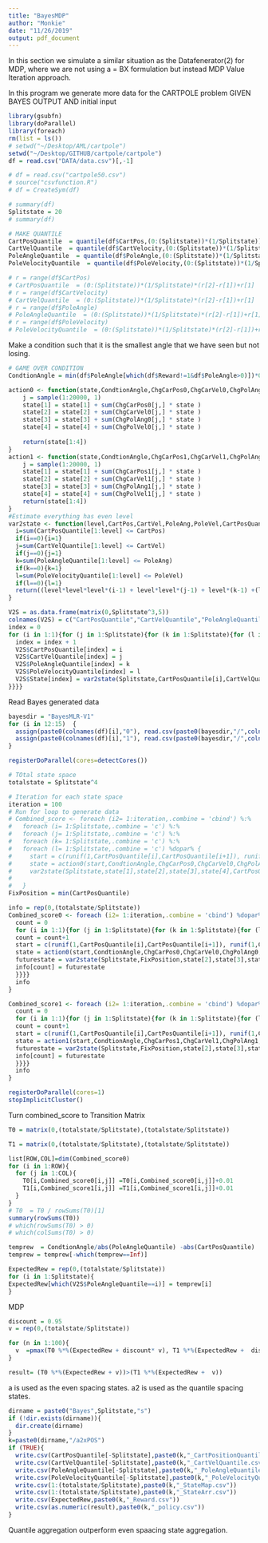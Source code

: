 ```yaml
---
title: "BayesMDP"
author: "Monkie"
date: "11/26/2019"
output: pdf_document
---
```


In this section we simulate a similar situation as the Datafenerator(2) for MDP, where we are not using a = BX formulation but instead MDP Value Iteration approach.

In this program we generate more data for the CARTPOLE problem GIVEN BAYES OUTPUT AND initial input
```r
library(gsubfn)
library(doParallel)
library(foreach)
rm(list = ls())
# setwd("~/Desktop/AML/cartpole")
setwd("~/Desktop/GITHUB/cartpole/cartpole")
df = read.csv("DATA/data.csv")[,-1]

# df = read.csv("cartpole50.csv")
# source("csvfunction.R")
# df = CreateSym(df)
```

```r
# summary(df)
Splitstate = 20
# summary(df)

# MAKE QUANTILE
CartPosQuantile  = quantile(df$CartPos,(0:(Splitstate))*(1/Splitstate))
CartVelQuantile  = quantile(df$CartVelocity,(0:(Splitstate))*(1/Splitstate))
PoleAngleQuantile  = quantile(df$PoleAngle,(0:(Splitstate))*(1/Splitstate))
PoleVelocityQuantile  = quantile(df$PoleVelocity,(0:(Splitstate))*(1/Splitstate))

```


```r
# r = range(df$CartPos)
# CartPosQuantile  = (0:(Splitstate))*(1/Splitstate)*(r[2]-r[1])+r[1]
# r = range(df$CartVelocity)
# CartVelQuantile  = (0:(Splitstate))*(1/Splitstate)*(r[2]-r[1])+r[1]
# r = range(df$PoleAngle)
# PoleAngleQuantile  = (0:(Splitstate))*(1/Splitstate)*(r[2]-r[1])+r[1]
# r = range(df$PoleVelocity)
# PoleVelocityQuantile  = (0:(Splitstate))*(1/Splitstate)*(r[2]-r[1])+r[1]

```

Make a condition such that it is the smallest angle that we have seen but not losing.
```r
# GAME OVER CONDITION
CondtionAngle = min(df$PoleAngle[which(df$Reward!=1&df$PoleAngle>0)])*0.96
```




```r

action0 <- function(state,CondtionAngle,ChgCarPos0,ChgCarVel0,ChgPolAng0,ChgPolVel0){
    j = sample(1:20000, 1)
    state[1] = state[1] + sum(ChgCarPos0[j,] * state )
    state[2] = state[2] + sum(ChgCarVel0[j,] * state )
    state[3] = state[3] + sum(ChgPolAng0[j,] * state )
    state[4] = state[4] + sum(ChgPolVel0[j,] * state )
    
    return(state[1:4])
}
action1 <- function(state,CondtionAngle,ChgCarPos1,ChgCarVel1,ChgPolAng1,ChgPolVel1){
    j = sample(1:20000, 1)
    state[1] = state[1] + sum(ChgCarPos1[j,] * state )
    state[2] = state[2] + sum(ChgCarVel1[j,] * state )
    state[3] = state[3] + sum(ChgPolAng1[j,] * state )
    state[4] = state[4] + sum(ChgPolVel1[j,] * state )
    return(state[1:4])
}
#Estimate everything has even level
var2state <- function(level,CartPos,CartVel,PoleAng,PoleVel,CartPosQuantile,CartVelQuantile,PoleAngleQuantile,PoleVelocityQuantile){
  i=sum(CartPosQuantile[1:level] <= CartPos)
  if(i==0){i=1}
  j=sum(CartVelQuantile[1:level] <= CartVel)
  if(j==0){j=1}
  k=sum(PoleAngleQuantile[1:level] <= PoleAng)
  if(k==0){k=1}
  l=sum(PoleVelocityQuantile[1:level] <= PoleVel)
  if(l==0){l=1}
  return((level*level*level*(i-1) + level*level*(j-1) + level*(k-1) +(l-1))+1)
}

V2S = as.data.frame(matrix(0,Splitstate^3,5))
colnames(V2S) = c("CartPosQuantile","CartVelQuantile","PoleAngleQuantile","PoleVelocityQuantile","State")
index = 0
for (i in 1:1){for (j in 1:Splitstate){for (k in 1:Splitstate){for (l in 1:Splitstate){
  index = index + 1
  V2S$CartPosQuantile[index] = i
  V2S$CartVelQuantile[index] = j
  V2S$PoleAngleQuantile[index] = k
  V2S$PoleVelocityQuantile[index] = l
  V2S$State[index] = var2state(Splitstate,CartPosQuantile[i],CartVelQuantile[j],PoleAngleQuantile[k],PoleVelocityQuantile[l],CartPosQuantile,CartVelQuantile,PoleAngleQuantile,PoleVelocityQuantile)
}}}}

```


Read Bayes generated data
```r
bayesdir = "BayesMLR-V1"
for (i in 12:15)  {
  assign(paste0(colnames(df)[i],"0"), read.csv(paste0(bayesdir,"/",colnames(df)[i],"BayesFit0.csv"))[,-1])
  assign(paste0(colnames(df)[i],"1"), read.csv(paste0(bayesdir,"/",colnames(df)[i],"BayesFit1.csv"))[,-1])
}
```



```r
registerDoParallel(cores=detectCores())

# TOtal state space
totalstate = Splitstate^4

# Iteration for each state space
iteration = 100
# Run for loop to generate data
# Combined_score <- foreach (i2= 1:iteration,.combine = 'cbind') %:% 
#   foreach (i= 1:Splitstate,.combine = 'c') %:% 
#   foreach (j= 1:Splitstate,.combine = 'c') %:% 
#   foreach (k= 1:Splitstate,.combine = 'c') %:% 
#   foreach (l= 1:Splitstate,.combine = 'c') %dopar% {
#     start = c(runif(1,CartPosQuantile[i],CartPosQuantile[i+1]), runif(1,CartVelQuantile[j],CartVelQuantile[j+1]) ,runif(1,PoleAngleQuantile[k],PoleAngleQuantile[k+1]) , runif(1,PoleVelocityQuantile[l],PoleVelocityQuantile[l+1]),1 )
#     state = action0(start,CondtionAngle,ChgCarPos0,ChgCarVel0,ChgPolAng0,ChgPolVel0)
#     var2state(Splitstate,state[1],state[2],state[3],state[4],CartPosQuantile,CartVelQuantile,PoleAngleQuantile,PoleVelocityQuantile)summary(rowSums(T0))
#      
#   }
FixPosition = min(CartPosQuantile)

info = rep(0,(totalstate/Splitstate))
Combined_score0 <- foreach (i2= 1:iteration,.combine = 'cbind') %dopar% {
  count = 0
  for (i in 1:1){for (j in 1:Splitstate){for (k in 1:Splitstate){for (l in 1:Splitstate){
  count = count+1
  start = c(runif(1,CartPosQuantile[i],CartPosQuantile[i+1]), runif(1,CartVelQuantile[j],CartVelQuantile[j+1]) ,runif(1,PoleAngleQuantile[k],PoleAngleQuantile[k+1]) , runif(1,PoleVelocityQuantile[l],PoleVelocityQuantile[l+1]),1 )
  state = action0(start,CondtionAngle,ChgCarPos0,ChgCarVel0,ChgPolAng0,ChgPolVel0)
  futurestate = var2state(Splitstate,FixPosition,state[2],state[3],state[4],CartPosQuantile,CartVelQuantile,PoleAngleQuantile,PoleVelocityQuantile)
  info[count] = futurestate
  }}}}
  info
}

Combined_score1 <- foreach (i2= 1:iteration,.combine = 'cbind') %dopar% {
  count = 0
  for (i in 1:1){for (j in 1:Splitstate){for (k in 1:Splitstate){for (l in 1:Splitstate){
  count = count+1
  start = c(runif(1,CartPosQuantile[i],CartPosQuantile[i+1]), runif(1,CartVelQuantile[j],CartVelQuantile[j+1]) ,runif(1,PoleAngleQuantile[k],PoleAngleQuantile[k+1]) , runif(1,PoleVelocityQuantile[l],PoleVelocityQuantile[l+1]),1 )
  state = action1(start,CondtionAngle,ChgCarPos1,ChgCarVel1,ChgPolAng1,ChgPolVel1)
  futurestate = var2state(Splitstate,FixPosition,state[2],state[3],state[4],CartPosQuantile,CartVelQuantile,PoleAngleQuantile,PoleVelocityQuantile)
  info[count] = futurestate
  }}}}
  info
}

registerDoParallel(cores=1)
stopImplicitCluster()

```
Turn combined_score to Transition Matrix
```r
T0 = matrix(0,(totalstate/Splitstate),(totalstate/Splitstate))

T1 = matrix(0,(totalstate/Splitstate),(totalstate/Splitstate))

list[ROW,COL]=dim(Combined_score0)
for (i in 1:ROW){
  for (j in 1:COL){
    T0[i,Combined_score0[i,j]] =T0[i,Combined_score0[i,j]]+0.01
    T1[i,Combined_score1[i,j]] =T1[i,Combined_score1[i,j]]+0.01
  }
}
# T0  = T0 / rowSums(T0)[1]
summary(rowSums(T0))
# which(rowSums(T0) > 0)
# which(colSums(T0) > 0)
```

```r
temprew  = CondtionAngle/abs(PoleAngleQuantile) -abs(CartPosQuantile) 
temprew = temprew[-which(temprew==Inf)]

ExpectedRew = rep(0,(totalstate/Splitstate))
for (i in 1:Splitstate){
ExpectedRew[which(V2S$PoleAngleQuantile==i)] = temprew[i]
}
```

MDP 
```r
discount = 0.95
v = rep(0,(totalstate/Splitstate))

for (n in 1:100){
  v  =pmax(T0 %*%(ExpectedRew + discount* v), T1 %*%(ExpectedRew +  discount*  v))
}

result= (T0 %*%(ExpectedRew + v))>(T1 %*%(ExpectedRew +  v))

```



a is used as the even spacing states.
a2 is used as the quantile spacing states.

```r
dirname = paste0("Bayes",Splitstate,"s")
if (!dir.exists(dirname)){
  dir.create(dirname)
}
k=paste0(dirname,"/a2xPOS")
if (TRUE){
  write.csv(CartPosQuantile[-Splitstate],paste0(k,"_CartPositionQuantile.csv"))
  write.csv(CartVelQuantile[-Splitstate],paste0(k,"_CartVelQuantile.csv"))
  write.csv(PoleAngleQuantile[-Splitstate],paste0(k,"_PoleAngleQuantile.csv"))
  write.csv(PoleVelocityQuantile[-Splitstate],paste0(k,"_PoleVelocityQuantile.csv"))
  write.csv(1:(totalstate/Splitstate),paste0(k,"_StateMap.csv"))
  write.csv(1:(totalstate/Splitstate),paste0(k,"_StateArr.csv"))
  write.csv(ExpectedRew,paste0(k,"_Reward.csv"))
  write.csv(as.numeric(result),paste0(k,"_policy.csv"))
}
```

Quantile aggregation outperform even spaacing state aggregation.